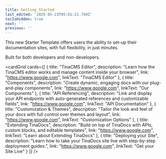 ```yaml
---
title: Getting Started
last_edited: '2025-05-23T05:01:21.749Z'
tocIsHidden: true
next: ''
previous: ''
---
```


This new Starter Template offers users the ability to set-up their documentation sites, with full flexibility, in just minutes.

Built for both developers and non-developers.

<cardGrid
  cards={[
    {
      title: "TinaCMS Editor",
      description:
        "Learn how the TinaCMS editor works and manage content inside your browser",
      link: "https://www.google.com",
      linkText: "TinaCMS Editor"
    },
    {
      title: "Components",
      description:
        "Create dynamic, engaging docs with our plug-and-play components",
      link: "https://www.google.com",
      linkText: "Our Components"
    },
    {
      title: "API Referencing",
      description:
        "Link and display your API endpoints with auto-generated references and customizable fields",
      link: "https://www.google.com",
      linkText: "API Documentation"
    },
    {
      title: "Customization & Themes",
      description:
        "Tailor the look and feel of your docs with full control over themes and layout",
      link: "https://www.google.com",
      linkText: "Customization Options"
    },
    {
      title: "Extending TinaDocs",
      description:
        "Build on top of TinaDocs with APIs, custom blocks, and editable templates",
      link: "https://www.google.com",
      linkText: "Learn about Extending TinaDocs"
    },
    {
      title: "Deploying your Site",
      description:
        "Learn how to take your TinaDocs site live with step-by-step deployment guides.",
      link: "https://www.google.com",
      linkText: "Get your Site Live"
    }
  ]}
/>

